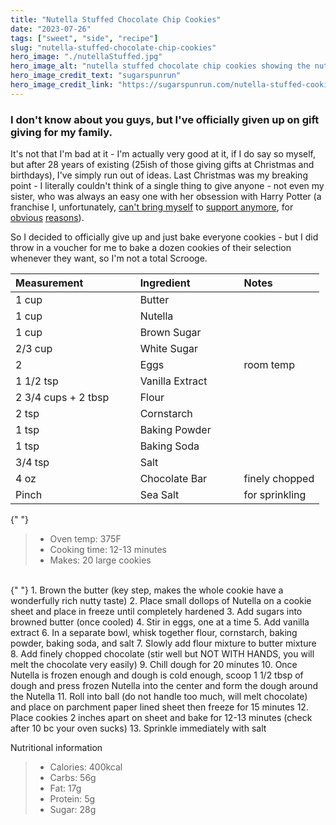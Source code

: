 ---
title: "Nutella Stuffed Chocolate Chip Cookies"
date: "2023-07-26"
tags: ["sweet", "side", "recipe"]
slug: "nutella-stuffed-chocolate-chip-cookies"
hero_image: "./nutellaStuffed.jpg"
hero_image_alt: "nutella stuffed chocolate chip cookies showing the nutella oozing out"
hero_image_credit_text: "sugarspunrun"
hero_image_credit_link: "https://sugarspunrun.com/nutella-stuffed-cookies/"
---

### I don't know about you guys, but I've officially given up on gift giving for my family.

It's not that I'm bad at it - I'm actually very good at it, if I do say so myself, but after 28 years of existing (25ish of those giving gifts at Christmas and birthdays), I've simply run out of ideas. Last Christmas was my breaking point - I literally couldn't think of a single thing to give anyone - not even my sister, who was always an easy one with her obsession with Harry Potter (a franchise I, unfortunately, [can't bring myself](https://www.nbcnews.com/feature/nbc-out/gop-senator-quotes-j-k-rowling-while-blocking-vote-lgbtq-n1231569) to [support anymore](https://glaad.org/gap/jk-rowling/), for [obvious](https://one-colorado.org/new/how-the-nyt-and-jk-rowling-influence-anti-trans-policies/) [reasons](https://www.lgbtqnation.com/2020/07/j-k-rowling-likes-tweet-supported-conversion-therapy/)).

So I decided to officially give up and just bake everyone cookies - but I did throw in a voucher for me to bake a dozen cookies of their selection whenever they want, so I'm not a total Scrooge.

| Measurement                                     | Ingredient                                         | Notes          |
| :---------------------------------------------- | :------------------------------------------------- | :------------- |
| 1 cup                                           | Butter                                             |                |
| 1 cup                                           | Nutella                                            |                |
| 1 cup                                           | Brown Sugar                                        |                |
| 2/3 cup                                         | White Sugar                                        |                |
| 2                                               | Eggs                                               | room temp      |
| 1 1/2 tsp                                       | Vanilla Extract &nbsp; &nbsp; &nbsp; &nbsp; &nbsp; |                |
| 2 3/4 cups + 2 tbsp &nbsp; &nbsp; &nbsp; &nbsp; | Flour                                              |                |
| 2 tsp                                           | Cornstarch                                         |                |
| 1 tsp                                           | Baking Powder                                      |                |
| 1 tsp                                           | Baking Soda                                        |                |
| 3/4 tsp                                         | Salt                                               |                |
| 4 oz                                            | Chocolate Bar                                      | finely chopped |
| Pinch                                           | Sea Salt                                           | for sprinkling |


{" "}
<br />
> - Oven temp: 375F 
> - Cooking time: 12-13 minutes 
> - Makes: 20 large cookies
<br />
{" "}
1. Brown the butter (key step, makes the whole cookie have a wonderfully rich
nutty taste) 2. Place small dollops of Nutella on a cookie sheet and place in
freeze until completely hardened 3. Add sugars into browned butter (once cooled)
4. Stir in eggs, one at a time 5. Add vanilla extract 6. In a separate bowl,
whisk together flour, cornstarch, baking powder, baking soda, and salt 7. Slowly
add flour mixture to butter mixture 8. Add finely chopped chocolate (stir well
but NOT WITH HANDS, you will melt the chocolate very easily) 9. Chill dough for
20 minutes 10. Once Nutella is frozen enough and dough is cold enough, scoop 1
1/2 tbsp of dough and press frozen Nutella into the center and form the dough
around the Nutella 11. Roll into ball (do not handle too much, will melt
chocolate) and place on parchment paper lined sheet then freeze for 15 minutes
12. Place cookies 2 inches apart on sheet and bake for 12-13 minutes (check
after 10 bc your oven sucks) 13. Sprinkle immediately with salt

Nutritional information
> - Calories: 400kcal
> - Carbs: 56g
> - Fat: 17g
> - Protein: 5g 
> - Sugar: 28g
